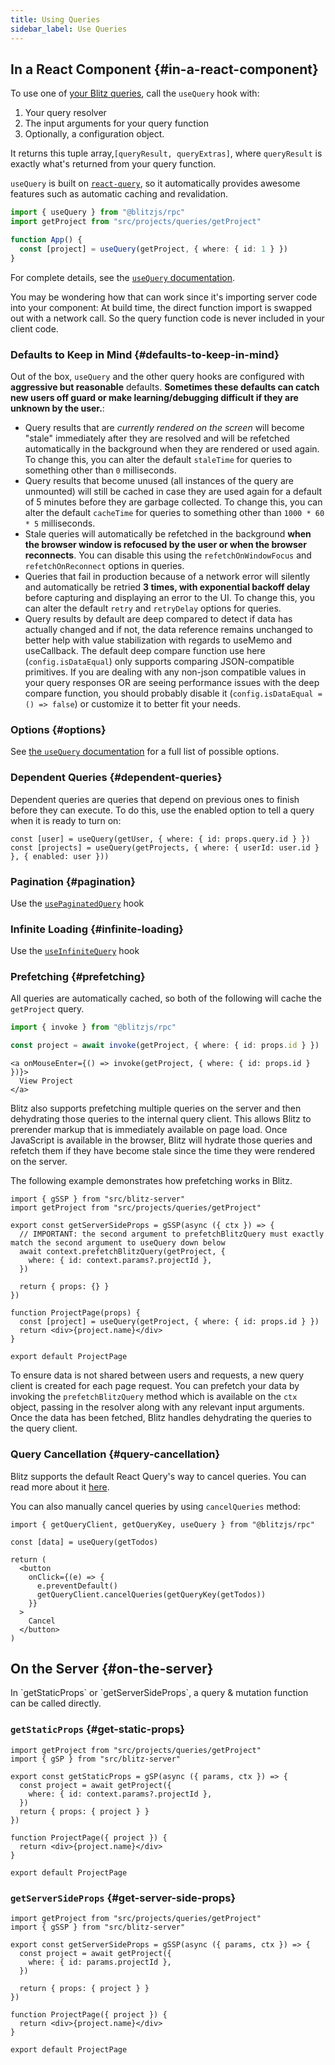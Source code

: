 ```yaml
---
title: Using Queries
sidebar_label: Use Queries
---
```


## In a React Component {#in-a-react-component}

To use one of [your Blitz queries](./query-resolvers), call the `useQuery`
hook with:

1. Your query resolver
2. The input arguments for your query function
3. Optionally, a configuration object.

It returns this tuple array,`[queryResult, queryExtras]`, where
`queryResult` is exactly what's returned from your query function.

`useQuery` is built on
[`react-query`](https://github.com/tannerlinsley/react-query), so it
automatically provides awesome features such as automatic caching and
revalidation.

```ts copy
import { useQuery } from "@blitzjs/rpc"
import getProject from "src/projects/queries/getProject"

function App() {
  const [project] = useQuery(getProject, { where: { id: 1 } })
}
```

For complete details, see the [`useQuery` documentation](./use-query).

<Card type="info" title="🤔">

You may be wondering how that can work since it's importing server code
into your component: At build time, the direct function import is swapped
out with a network call. So the query function code is never included in
your client code.

</Card>

### Defaults to Keep in Mind {#defaults-to-keep-in-mind}

Out of the box, `useQuery` and the other query hooks are configured with
**aggressive but reasonable** defaults. **Sometimes these defaults can
catch new users off guard or make learning/debugging difficult if they are
unknown by the user.**:

- Query results that are _currently rendered on the screen_ will become
  "stale" immediately after they are resolved and will be refetched
  automatically in the background when they are rendered or used again. To
  change this, you can alter the default `staleTime` for queries to
  something other than `0` milliseconds.
- Query results that become unused (all instances of the query are
  unmounted) will still be cached in case they are used again for a
  default of 5 minutes before they are garbage collected. To change this,
  you can alter the default `cacheTime` for queries to something other
  than `1000 * 60 * 5` milliseconds.
- Stale queries will automatically be refetched in the background **when
  the browser window is refocused by the user or when the browser
  reconnects**. You can disable this using the `refetchOnWindowFocus` and
  `refetchOnReconnect` options in queries.
- Queries that fail in production because of a network error will silently
  and automatically be retried **3 times, with exponential backoff delay**
  before capturing and displaying an error to the UI. To change this, you
  can alter the default `retry` and `retryDelay` options for queries.
- Query results by default are deep compared to detect if data has
  actually changed and if not, the data reference remains unchanged to
  better help with value stabilization with regards to useMemo and
  useCallback. The default deep compare function use here
  (`config.isDataEqual`) only supports comparing JSON-compatible
  primitives. If you are dealing with any non-json compatible values in
  your query responses OR are seeing performance issues with the deep
  compare function, you should probably disable it
  (`config.isDataEqual = () => false`) or customize it to better fit your
  needs.

### Options {#options}

See [the `useQuery` documentation](./use-query) for a full list of
possible options.

### Dependent Queries {#dependent-queries}

Dependent queries are queries that depend on previous ones to finish
before they can execute. To do this, use the enabled option to tell a
query when it is ready to turn on:

```tsx copy
const [user] = useQuery(getUser, { where: { id: props.query.id } })
const [projects] = useQuery(getProjects, { where: { userId: user.id } }, { enabled: user }))
```

### Pagination {#pagination}

Use the [`usePaginatedQuery`](./use-paginated-query) hook

### Infinite Loading {#infinite-loading}

Use the [`useInfiniteQuery`](./use-infinite-query) hook

### Prefetching {#prefetching}

All queries are automatically cached, so both of the following will cache
the `getProject` query.

```ts copy
import { invoke } from "@blitzjs/rpc"

const project = await invoke(getProject, { where: { id: props.id } })
```

```tsx copy
<a onMouseEnter={() => invoke(getProject, { where: { id: props.id } })}>
  View Project
</a>
```

Blitz also supports prefetching multiple queries on the server and then
dehydrating those queries to the internal query client. This allows Blitz
to prerender markup that is immediately available on page load. Once
JavaScript is available in the browser, Blitz will hydrate those queries
and refetch them if they have become stale since the time they were
rendered on the server.

The following example demonstrates how prefetching works in Blitz.

```tsx copy
import { gSSP } from "src/blitz-server"
import getProject from "src/projects/queries/getProject"

export const getServerSideProps = gSSP(async ({ ctx }) => {
  // IMPORTANT: the second argument to prefetchBlitzQuery must exactly match the second argument to useQuery down below
  await context.prefetchBlitzQuery(getProject, {
    where: { id: context.params?.projectId },
  })

  return { props: {} }
})

function ProjectPage(props) {
  const [project] = useQuery(getProject, { where: { id: props.id } })
  return <div>{project.name}</div>
}

export default ProjectPage
```

To ensure data is not shared between users and requests, a new query
client is created for each page request. You can prefetch your data by
invoking the `prefetchBlitzQuery` method which is available on the `ctx`
object, passing in the resolver along with any relevant input arguments.
Once the data has been fetched, Blitz handles dehydrating the queries to
the query client.

### Query Cancellation {#query-cancellation}

Blitz supports the default React Query's way to cancel queries. You can
read more about it
[here](https://react-query-v2.tanstack.com/guides/query-cancellation).

You can also manually cancel queries by using `cancelQueries` method:

```tsx copy
import { getQueryClient, getQueryKey, useQuery } from "@blitzjs/rpc"

const [data] = useQuery(getTodos)

return (
  <button
    onClick={(e) => {
      e.preventDefault()
      getQueryClient.cancelQueries(getQueryKey(getTodos))
    }}
  >
    Cancel
  </button>
)
```

## On the Server {#on-the-server}

<Card type="info">
  In `getStaticProps` or `getServerSideProps`, a query & mutation function
  can be called directly.
</Card>

### `getStaticProps` {#get-static-props}

```tsx copy
import getProject from "src/projects/queries/getProject"
import { gSP } from "src/blitz-server"

export const getStaticProps = gSP(async ({ params, ctx }) => {
  const project = await getProject({
    where: { id: context.params?.projectId },
  })
  return { props: { project } }
})

function ProjectPage({ project }) {
  return <div>{project.name}</div>
}

export default ProjectPage
```

### `getServerSideProps` {#get-server-side-props}

```tsx copy
import getProject from "src/projects/queries/getProject"
import { gSSP } from "src/blitz-server"

export const getServerSideProps = gSSP(async ({ params, ctx }) => {
  const project = await getProject({
    where: { id: params.projectId },
  })

  return { props: { project } }
})

function ProjectPage({ project }) {
  return <div>{project.name}</div>
}

export default ProjectPage
```
